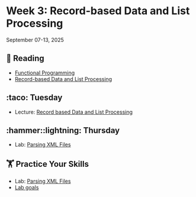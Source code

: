# Week 3: Record-based Data and List Processing



September 07-13, 2025

## 📖 Reading

- [Functional Programming](https://srvanderplas.github.io/stat-computing-r-python/part-wrangling/08-functional-prog.html)
- [Record-based Data and List Processing](https://srvanderplas.github.io/stat-computing-r-python/part-advanced-topics/04-xml-json-list-processing.html)




## :taco: Tuesday

- Lecture: [Record based Data and List Processing](../slides/03-01-lists.qmd)


## :hammer::lightning: Thursday

- Lab: [Parsing XML Files](../assignment-repos/02-list-processing/index.qmd)


##  🏋 Practice Your Skills

- Lab: [Parsing XML Files](../assignment-repos/02-list-processing/index.qmd)
- [Lab goals](../assignment-repos/02-list-processing/tilt.qmd)

